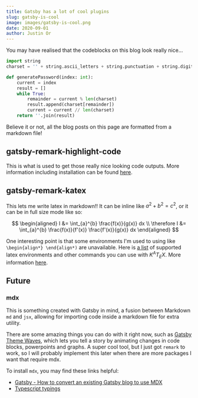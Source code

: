 ```yaml
---
title: Gatsby has a lot of cool plugins
slug: gatsby-is-cool
image: images/gatsby-is-cool.png
date: 2020-09-01
author: Justin Or
---
```


You may have realised that the codeblocks on this blog look really nice...

```python
import string
charset = '' + string.ascii_letters + string.punctuation + string.digits

def generatePassword(index: int):
    current = index
    result = []
    while True:
        remainder = current % len(charset)
        result.append(charset[remainder])
        current = current // len(charset)
    return ''.join(result)
```

Believe it or not, all the blog posts on this page are formatted from a markdown file!

## gatsby-remark-highlight-code

This is what is used to get those really nice looking code outputs. More information including installation can be found [here](https://www.gatsbyjs.com/plugins/gatsby-remark-highlight-code/).

## gatsby-remark-katex

This lets me write latex in markdown!! It can be inline like $a^2+b^2=c^2$, or it can be in full size mode like so:

$$
\begin{aligned}
I  &= \int_{a}^{b} \frac{f(x)}{g(x)} dx \\
\therefore I &= \int_{a}^{b} \frac{f(x)}{f'(x)} \frac{f'(x)}{g(x)} dx
\end{aligned}
$$

One interesting point is that some environments I'm used to using like `\begin{align*} \end{align*)` are unavailable. Here is [a list](https://katex.org/docs/supported.html#environments) of supported latex environments and other commands you can use with $K^AT_EX$.
More information [here](https://www.gatsbyjs.com/plugins/gatsby-remark-katex).

## Future

### mdx

This is something created with Gatsby in mind, a fusion between Markdown `md` and `jsx`, allowing for importing code inside a markdown file for extra utility.

There are some amazing things you can do with it right now, such as [Gatsby Theme Waves](https://www.gatsbyjs.com/plugins/gatsby-theme-waves/), which lets you tell a story by animating changes in code blocks, powerpoints and graphs. A super cool tool, but I just got `remark` to work, so I will probably implement this later when there are more packages I want that require mdx.

To install `mdx`, you may find these links helpful:

- [Gatsby - How to convert an existing Gatsby blog to use MDX](https://www.gatsbyjs.com/blog/2019-11-21-how-to-convert-an-existing-gatsby-blog-to-use-mdx/)
- [Typescript typings](https://mdxjs.com/advanced/typescript)
